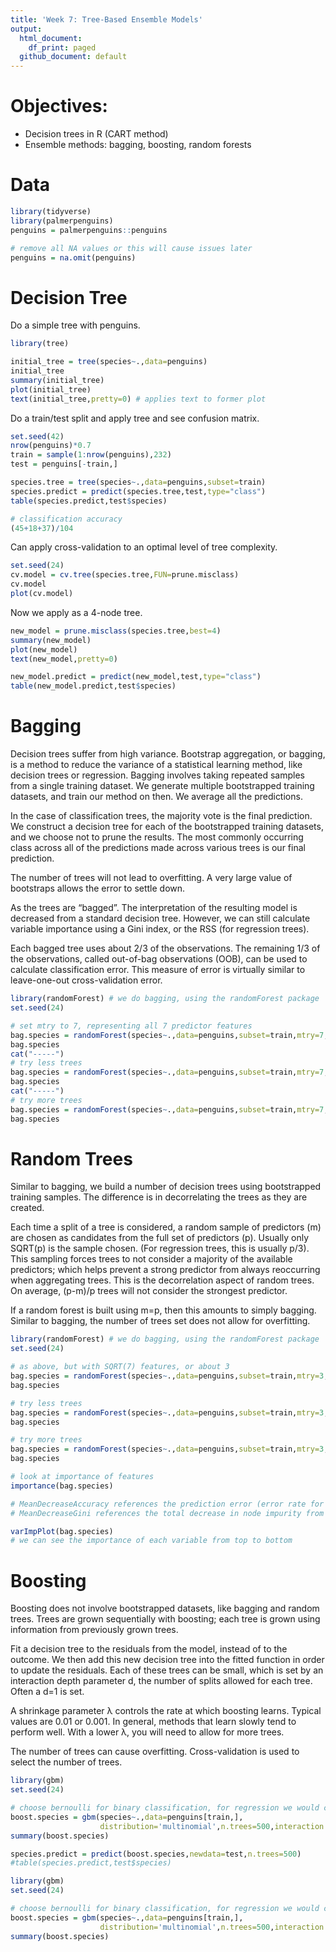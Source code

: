 ```yaml
---
title: 'Week 7: Tree-Based Ensemble Models'
output:
  html_document:
    df_print: paged
  github_document: default
---
```


# Objectives:

- Decision trees in R (CART method)
- Ensemble methods: bagging, boosting, random forests  

# Data
```r
library(tidyverse)
library(palmerpenguins)
penguins = palmerpenguins::penguins

# remove all NA values or this will cause issues later
penguins = na.omit(penguins)
```

# Decision Tree

Do a simple tree with penguins.  
```r
library(tree)

initial_tree = tree(species~.,data=penguins)
initial_tree
summary(initial_tree)
plot(initial_tree)
text(initial_tree,pretty=0) # applies text to former plot

```

Do a train/test split and apply tree and see confusion matrix.
```r

set.seed(42)
nrow(penguins)*0.7
train = sample(1:nrow(penguins),232)
test = penguins[-train,]

species.tree = tree(species~.,data=penguins,subset=train)
species.predict = predict(species.tree,test,type="class")
table(species.predict,test$species)

# classification accuracy
(45+18+37)/104

```

Can apply cross-validation to an optimal level of tree complexity.  

```r
set.seed(24)
cv.model = cv.tree(species.tree,FUN=prune.misclass)
cv.model
plot(cv.model)
```
Now we apply as a 4-node tree.

```r
new_model = prune.misclass(species.tree,best=4)
summary(new_model)
plot(new_model)
text(new_model,pretty=0)

new_model.predict = predict(new_model,test,type="class")
table(new_model.predict,test$species)
```

# Bagging  

Decision trees suffer from high variance. Bootstrap aggregation, or bagging, is a method to reduce the variance of a statistical learning method, like decision trees or regression. Bagging involves taking repeated samples from a single training dataset. We generate multiple bootstrapped training datasets, and train our method on then. We average all the predictions.  

In the case of classification trees, the majority vote is the final prediction. We construct a decision tree for each of the bootstrapped training datasets, and we choose not to prune the results. The most commonly occurring class across all of the predictions made across various trees is our final prediction.  

The number of trees will not lead to overfitting. A very large value of bootstraps allows the error to settle down.  

As the trees are "bagged". The interpretation of the resulting model is decreased from a standard decision tree. However, we can still calculate variable importance using a Gini index, or the RSS (for regression trees).  

Each bagged tree uses about 2/3 of the observations. The remaining 1/3 of the observations, called out-of-bag observations (OOB), can be used to calculate classification error. This measure of error is virtually similar to leave-one-out cross-validation error.

```r
library(randomForest) # we do bagging, using the randomForest package
set.seed(24)

# set mtry to 7, representing all 7 predictor features
bag.species = randomForest(species~.,data=penguins,subset=train,mtry=7,importance=TRUE)
bag.species
cat("-----")
# try less trees
bag.species = randomForest(species~.,data=penguins,subset=train,mtry=7,ntree=25)
bag.species
cat("-----")
# try more trees
bag.species = randomForest(species~.,data=penguins,subset=train,mtry=7,ntree=2500)
bag.species
```

# Random Trees

Similar to bagging, we build a number of decision trees using bootstrapped training samples. The difference is in decorrelating the trees as they are created.  

Each time a split of a tree is considered, a random sample of predictors (m) are chosen as candidates from the full set of predictors (p). Usually only SQRT(p) is the sample chosen. (For regression trees, this is usually p/3). This sampling forces trees to not consider a majority of the available predictors; which helps prevent a strong predictor from always reoccurring when aggregating trees. This is the decorrelation aspect of random trees. On average, (p-m)/p trees will not consider the strongest predictor.  

If a random forest is built using m=p, then this amounts to simply bagging. Similar to bagging, the number of trees set does not allow for overfitting.

```r
library(randomForest) # we do bagging, using the randomForest package
set.seed(24)

# as above, but with SQRT(7) features, or about 3
bag.species = randomForest(species~.,data=penguins,subset=train,mtry=3,importance=TRUE)
bag.species

# try less trees
bag.species = randomForest(species~.,data=penguins,subset=train,mtry=3,ntree=25)
bag.species

# try more trees
bag.species = randomForest(species~.,data=penguins,subset=train,mtry=3,ntree=2500)
bag.species

# look at importance of features
importance(bag.species)

# MeanDecreaseAccuracy references the prediction error (error rate for classification, MSE for regression)
# MeanDecreaseGini references the total decrease in node impurity from splitting the variable (for regression, it is residual sum of squares)

varImpPlot(bag.species)
# we can see the importance of each variable from top to bottom
```

# Boosting  

Boosting does not involve bootstrapped datasets, like bagging and random trees. Trees are grown sequentially with boosting; each tree is grown using information from previously grown trees.  

Fit a decision tree to the residuals from the model, instead of to the outcome. We then add this new decision tree into the fitted function in order to update the residuals. Each of these trees can be small, which is set by an interaction depth parameter d, the number of splits allowed for each tree. Often a d=1 is set.  

A shrinkage parameter λ controls the rate at which boosting learns. Typical values are 0.01 or 0.001. In general, methods that learn slowly tend to perform well. With a lower λ, you will need to allow for more trees.  

The number of trees can cause overfitting. Cross-validation is used to select the number of trees.  

```r
library(gbm)
set.seed(24)

# choose bernoulli for binary classification, for regression we would choose gaussian
boost.species = gbm(species~.,data=penguins[train,],
                    distribution='multinomial',n.trees=500,interaction.depth=4)
summary(boost.species)

species.predict = predict(boost.species,newdata=test,n.trees=500)
#table(species.predict,test$species)

```

```r
library(gbm)
set.seed(24)

# choose bernoulli for binary classification, for regression we would choose gaussian
boost.species = gbm(species~.,data=penguins[train,],
                    distribution='multinomial',n.trees=500,interaction.depth=1,shrinkage=0.2)
summary(boost.species)

```



